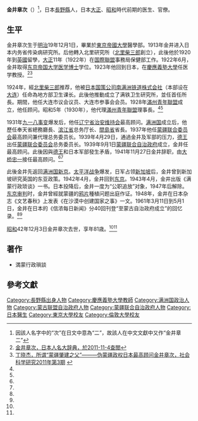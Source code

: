 '''金井章次'''（{{bd|1886年|12月1日|1967年|12月3日}}）<ref>因該人名字中的“次”在日文中意為“二”，故該人在中文文獻中又作“金井章二”</ref>，日本[[長野縣|長野縣]]人，日本[[大正|大正]]、[[昭和|昭和]]時代前期的医生、官僚。

==生平==
金井章次生于[[明治|明治]]19年12月1日，畢業於[[東京帝國大學|東京帝國大學]]醫學部。1913年金井进入日本内务省传染病研究所。后他轉入北里研究所（[[北里柴三郎|北里柴三郎]]創立），此後他於1920年到[[英國|英國]]留學，[[大正|大正]]11年（1922年）在[[国際聯盟|国際聯盟]]事務局保健部工作。1922年6月，金井取得[[东京帝国大学|东京帝国大学]][[医学博士|医学博士]]学位。1923年他回到日本，在[[慶應義塾大學|慶應義塾大學]]任医学教授。<ref name=rbrmdcd>[http://kotobank.jp/word/%E9%87%91%E4%BA%95%E7%AB%A0%E6%AC%A1 金井章次，日本人名大辞典，於2011-11-4查閲]</ref><ref name=dxj>[http://www.sjhistory.org/site/newxh/yjzt9-3mb_a2011081237193.htm 丁晓杰，所谓“蒙疆肇建之父”———伪蒙疆政权日本最高顾问金井章次，社会科学研究2011年第3期] {{webarchive|url=https://web.archive.org/web/20141019130746/http://www.sjhistory.org/site/newxh/yjzt9-3mb_a2011081237193.htm |date=2014-10-19 }}</ref>

1924年，經[[北里柴三郎|北里柴三郎]]推荐，他被[[日本国策公司|日本国策公司]][[南满洲铁道株式会社|南满洲铁道株式会社]]（本部设在[[大连|大连]]）任命為地方部卫生课长。此後他推動成立了满铁卫生研究所，並任首任所長。期間，他任大连市议会议员、大连市参事会会员。1928年[[滿州青年聯盟|滿州青年聯盟]]成立，他任顾问。昭和5年（1930年），他代理[[滿州青年聯盟|滿州青年聯盟]]理事長。<ref name=rbrmdcd/><ref name=dxj/>

1931年[[九一八事变|九一八事变]]爆发后，他任[[辽宁省治安维持会|辽宁省治安维持会]]最高顾问。[[满洲国|满洲国]]成立后，他歷任奉天省總務廳長、[[滨江省|滨江省]]总务厅长、[[間島省|間島省]]省長。1937年他任[[蒙疆联合委员会|蒙疆联合委员会]]最高顾问兼代理总务委员长。1939年4月29日，通過金井及军部的压力，[[德王|德王]]出任[[蒙疆联合委员会|蒙疆联合委员会]]总务委员长。1939年9月1日[[蒙疆联合自治政府|蒙疆联合自治政府]]成立，金井任最高顾问。此後因與[[德王|德王]]和日本军部發生矛盾，1941年11月27日金井辞职，由[[大桥忠一|大桥忠一]]接任最高顾问。<ref name=rbrmdcd/><ref name=dxj/>

此後金井先返回[[满洲国|满洲国]][[新京|新京]]。[[太平洋战争|太平洋战争]]爆发，日军占领[[新加坡|新加坡]]后，金井曾到新加坡研究英国的东亚政策。1942年4月，金井回到[[东京|东京]]。1943年4月，金井出版《满蒙行政琐谈》一书。日本投降后，金井一度为“公职追放”对象，1947年后解除。[[东京审判|东京审判]]时，金井曾經就蒙疆的[[鸦片|鸦片]]種植问题出庭作证。1948年，金井在日本杂志《文艺春秋》上发表《在沙漠中创建国家之事》一文。1961年3月11日到5月1日，金井在日本的《信浓每日新闻》分40回刊登“至蒙古自治政府成立”的回忆录。<ref name=rbrmdcd/><ref name=dxj/>

[[昭和|昭和]]42年12月3日金井章次去世，享年81歳。<ref name=rbrmdcd/><ref name=dxj/>

==著作==
*満蒙行政瑣談

==參考文獻==
{{reflist}}

{{内蒙古行政長官}}
{{DEFAULTSORT:Kanai金井}}
[[Category:長野縣出身人物|Category:長野縣出身人物]]
[[Category:慶應義塾大學教師|Category:慶應義塾大學教師]]
[[Category:满洲国政治人物|Category:满洲国政治人物]]
[[Category:蒙古联盟自治政府人物|Category:蒙古联盟自治政府人物]]
[[Category:蒙疆联合自治政府人物|Category:蒙疆联合自治政府人物]]
[[Category:日本醫生|Category:日本醫生]]
[[Category:東京大學校友|Category:東京大學校友]]
[[Category:倫敦大學校友|Category:倫敦大學校友]]